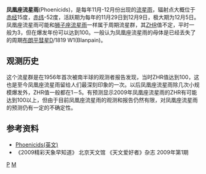 '''凤凰座流星雨'''(Phoenicids)，是每年11月-12月份出现的[[流星雨|流星雨]]，辐射点大概位于[[赤经|赤经]]15度，[[赤纬|赤纬]]-52度，活跃期为每年的11月29日到12月9日，极大期为12月5日。凤凰座流星雨可能和[[狮子座流星雨|狮子座流星雨]]一样属于周期流星群，其[[ZHR|ZHR]]值不定，平时一般为3，但在爆发年份可以达到100。一般认为凤凰座流星雨的母体是已经丢失了的周期[[布朗平彗星|布朗平彗星]]D/1819 W1(Blanpain)。

==观测历史==

这个流星群是在1956年首次被南半球的观测者报告发现，当时ZHR值达到100，这也是至今凤凰座流星雨留给人们最深刻印象的一次。以后凤凰座流星雨除几次小规模爆发外，ZHR值一般都在1－5。有预测显示2009年凤凰座流星雨的ZHR有可能达到100以上，但由于目前凤凰座流星雨的观测和报告仍然有限，对凤凰座流星雨的预测仍有一定的不确定性。

==参考资料==
* [https://web.archive.org/web/20090918150339/http://meteorshowersonline.com/showers/phoenicids.html Phoenicids(英文)]
* 《2009精彩天象早知道》 北京天文馆 《天文爱好者》杂志 2009年第1期


{{天文小作品}}

{{流星雨}}

[[Category:流星雨|P]]
[[Category:鳳凰座|M]]